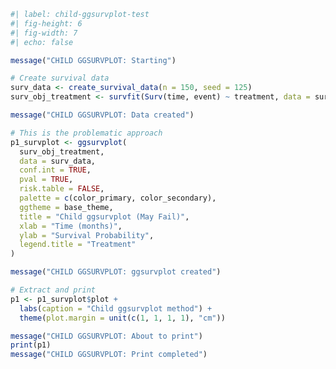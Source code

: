 ```r
#| label: child-ggsurvplot-test
#| fig-height: 6
#| fig-width: 7
#| echo: false

message("CHILD GGSURVPLOT: Starting")

# Create survival data
surv_data <- create_survival_data(n = 150, seed = 125)
surv_obj_treatment <- survfit(Surv(time, event) ~ treatment, data = surv_data)

message("CHILD GGSURVPLOT: Data created")

# This is the problematic approach
p1_survplot <- ggsurvplot(
  surv_obj_treatment,
  data = surv_data,
  conf.int = TRUE,
  pval = TRUE,
  risk.table = FALSE,
  palette = c(color_primary, color_secondary),
  ggtheme = base_theme,
  title = "Child ggsurvplot (May Fail)",
  xlab = "Time (months)",
  ylab = "Survival Probability",
  legend.title = "Treatment"
)

message("CHILD GGSURVPLOT: ggsurvplot created")

# Extract and print
p1 <- p1_survplot$plot + 
  labs(caption = "Child ggsurvplot method") +
  theme(plot.margin = unit(c(1, 1, 1, 1), "cm"))

message("CHILD GGSURVPLOT: About to print")
print(p1)
message("CHILD GGSURVPLOT: Print completed")
```